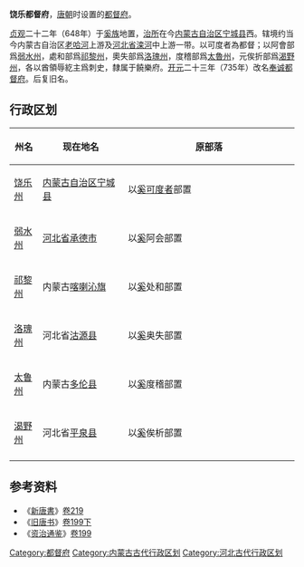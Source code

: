 '''饶乐都督府'''，[[唐朝|唐朝]]时设置的[[都督府|都督府]]。

[[貞觀_(唐朝)|贞观]]二十二年（648年）于[[奚族|奚族]]地置，[[治所|治所]]在今[[内蒙古自治区|内蒙古自治区]][[宁城县|宁城县]]西。辖境约当今内蒙古自治区[[老哈河|老哈河]]上游及[[河北省|河北省]][[滦河|滦河]]中上游一带。以可度者為都督；以阿會部爲[[弱水州|弱水州]]，處和部爲[[祁黎州|祁黎州]]，奧失部爲[[洛瑰州|洛瑰州]]，度稽部爲[[太魯州|太魯州]]，元俟折部爲[[渴野州|渴野州]]，各以酋領辱紇主爲刺史，隸属于饒樂府。[[开元|开元]]二十三年（735年）改名[[奉诚都督府|奉诚都督府]]。后复旧名。

==行政区划==
{| border="2" cellpadding="4" cellspacing="1" style="background: #f9f9f9;font-size:95%; border: 1px #aaa solid; border-collapse: collapse;"
|- bgcolor="#B0C4DE" align="center"
!width=10%|州名
!width=30%|现在地名
!原部落
|-
|[[饶乐州|饶乐州]]||[[内蒙古自治区|内蒙古自治区]][[宁城县|宁城县]]||以[[奚|奚]][[可度者|可度者]]部置
|-
|[[弱水州|弱水州]]||[[河北省|河北省]][[承德市|承德市]]||以[[奚|奚]]阿会部置
|-
|[[祁黎州|祁黎州]]||内蒙古[[喀喇沁旗|喀喇沁旗]]||以[[奚|奚]]处和部置
|-
|[[洛瑰州|洛瑰州]]||河北省[[沽源县|沽源县]]||以[[奚|奚]]奥失部置
|-
|[[太鲁州|太鲁州]]||内蒙古[[多伦县|多伦县]]||以[[奚|奚]]度稽部置
|-
|[[渴野州|渴野州]]||河北省[[平泉县|平泉县]]||以[[奚|奚]]俟析部置
|-
|}
==参考资料==
*《[[新唐書|新唐書]]》[[s:新唐書/卷219|卷219]]
*《[[旧唐书|旧唐书]]》[[s:旧唐书/卷199下|卷199下]]
*《[[资治通鉴|资治通鉴]]》[[s:資治通鑑/卷199|卷199]]

[[Category:都督府|Category:都督府]] 
[[Category:内蒙古古代行政区划|Category:内蒙古古代行政区划]] 
[[Category:河北古代行政区划|Category:河北古代行政区划]]